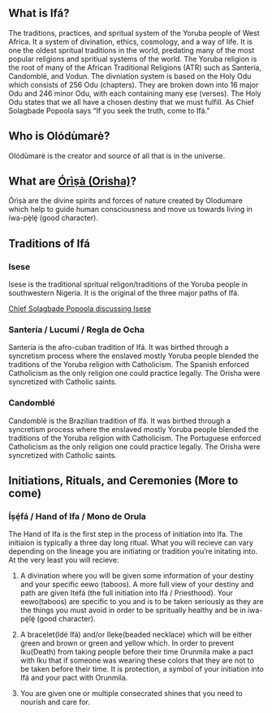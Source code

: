 ## What is Ifá?

The traditions, practices, and spritual system of the Yoruba people of West Africa. It a system of divination, ethics, cosmology, and a way of life. It is one the oldest spritual traditions in the world, predating many of the most popular religions and spritiual systems of the world. The Yoruba religion is the root of many of the African Traditional Religions (ATR) such as Santería, Candomblé, and Vodun. The divniation system is based on the Holy Odu which consists of 256 Odu (chapters). They are broken down into 16 major Odu and 246 minor Odu, with each containing many ẹsẹ (verses). The Holy Odu states that we all have a chosen destiny that we must fulfill. As Chief Solagbade Popoola says "If you seek the truth, come to Ifá."

## Who is Olódùmarè?
Olódùmarè is the creator and source of all that is in the universe.

## What are [Órìṣà (Orisha) ](orisha.qmd)?
Órìṣà are the divine spirits and forces of nature created by Olodumare which help to guide human consciousness and move us towards living in íwa-pȩ̀lȩ́ (good character).

## Traditions of Ifá

### Isese
Isese is the traditional spritual religon/traditions of the Yoruba people in southwestern Nigeria. It is the original of the three major paths of Ifá.

[Chief Solagbade Popoola discussing Isese](https://www.youtube.com/live/juc_kapaUFo?feature=share)

### Santería / Lucumí / Regla de Ocha

Santería is the afro-cuban tradition of Ifá. It was birthed through a syncretism process where the enslaved mostly Yoruba people blended the traditions of the Yoruba religion with Catholicism. The Spanish enforced Catholicism as the only religion one could practice legally. The Orisha were syncretized with Catholic saints.

### Candomblé

Candomblé is the Brazilian tradition of Ifá. It was birthed through a syncretism process where the enslaved mostly Yoruba people blended the traditions of the Yoruba religion with Catholicism. The Portuguese enforced Catholicism as the only religion one could practice legally. The Orisha were syncretized with Catholic saints.

## Initiations, Rituals, and Ceremonies (More to come)

### Íṣẹ́fá / Hand of Ifa / Mono de Orula

The Hand of Ifa is the first step in the process of initiation into Ifa. The initiaion is typically a three day long ritual. What you will recieve can vary depending on the lineage you are initiating or tradition you're initating into. At the very least you will recieve:

1. A divination where you will be given some information of your destiny and your specific eewo (taboos). A more full view of your destiny and path are given Itefá (the full initiation into Ifá / Priesthood). Your eewo(taboos) are specific to you and is to be taken seriously as they are the things you must avoid in order to be spritually healthy and be in íwa-pȩ̀lȩ́ (good character).

2. A bracelet(Idé Ifá) and/or Ilẹkẹ(beaded necklace) which will be either green and brown or green and yellow which. In order to prevent Iku(Death) from taking people before their time Orunmila make a pact with Iku that if someone was wearing these colors that they are not to be taken before their time. It is protection, a symbol of your initiation into Ifá and your pact with Orunmila.

3. You are given one or multiple consecrated shines that you need to nourish and care for.



